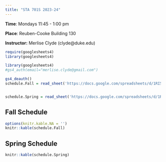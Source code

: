 ```yaml
---
title: "STA 701S 2023-24"
---
```


**Time**: Mondays 11:45 - 1:00 pm

**Place**: Reuben-Cooke Building 130

**Instructor:** Merlise Clyde (clyde\@duke.edu)

```r
require(googlesheets4)
library(googlesheets4)

```

```r
library(googlesheets4)
#gs4_auth(email="merlise.clyde@gmail.com")
```

```r
gs4_deauth()
schedule.Fall = read_sheet('https://docs.google.com/spreadsheets/d/1RI5q4TM3cUH52WXezd26vLtf9WHF1nakXe2zLTmXJKc', sheet="Fall")


schedule.Spring = read_sheet('https://docs.google.com/spreadsheets/d/1RI5q4TM3cUH52WXezd26vLtf9WHF1nakXe2zLTmXJKc', sheet="Spring")
```

## Fall Schedule

```r
options(knitr.kable.NA = '')
knitr::kable(schedule.Fall)
```

## Spring Schedule

```r
knitr::kable(schedule.Spring)

```

